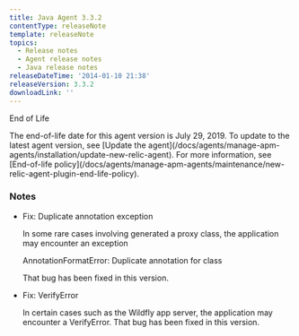 ```yaml
---
title: Java Agent 3.3.2
contentType: releaseNote
template: releaseNote
topics:
  - Release notes
  - Agent release notes
  - Java release notes
releaseDateTime: '2014-01-10 21:38'
releaseVersion: 3.3.2
downloadLink: ''
---
```


End of Life

<Callout variant="important">
  The end-of-life date for this agent version is July 29, 2019. To update to the latest agent version, see [Update the agent](/docs/agents/manage-apm-agents/installation/update-new-relic-agent). For more information, see [End-of-life policy](/docs/agents/manage-apm-agents/maintenance/new-relic-agent-plugin-end-life-policy).
</Callout>

### Notes

* Fix: Duplicate annotation exception

  In some rare cases involving generated a proxy class, the application may encounter an exception

  AnnotationFormatError: Duplicate annotation for class

  That bug has been fixed in this version.
* Fix: VerifyError

  In certain cases such as the Wildfly app server, the application may encounter a VerifyError. That bug has been fixed in this version.
